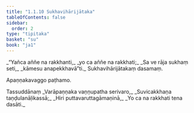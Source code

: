 ```yaml
---
title: "1.1.10 Sukhavihārijātaka"
tableOfContents: false
sidebar:
  order: 2
type: "tipitaka"
basket: "su"
book: "ja1"
---
```



<DynamicBreadcrumb />

<Division number="10" book="ja1" bookNo="22" page="3">

<Paragraph number="20" type="verses" book="ja1">
_“Yañca aññe na rakkhanti,_  
_yo ca aññe na rakkhati;_  
_Sa ve rāja sukhaṃ seti,_  
_kāmesu anapekkhavā”ti._  


</Paragraph>
</Division>

<Paragraph number="21" type="center" book="ja1">
Sukhavihārijātakaṃ dasamaṃ.

  
Apaṇṇakavaggo paṭhamo.



</Paragraph>

<Paragraph number="22" type="center" book="ja1">
Tassuddānaṃ


</Paragraph>

<Paragraph number="23" type="verses" book="ja1">
_Varāpaṇṇaka vaṇṇupatha serivaro,_  
_Suvicakkhaṇa taṇḍulanāḷikassā;_  
_Hiri puttavaruttagāmaṇinā,_  
_Yo ca na rakkhati tena dasāti._
</Paragraph>